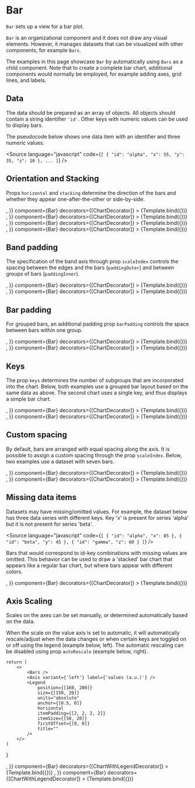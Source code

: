 
# Bar

<Meta title="Addons/Band/Bar" />

`Bar` sets up a view for a bar plot.

<ArgsTable of={Bar} />

`Bar` is an organizational component and it does not draw any visual elements. However, it manages datasets that can be visualized with other components, for example `Bars`.

The examples in this page showcase `Bar` by automatically using `Bars` as a child component. Note that to create a complete bar chart, additional components would normally be employed, for example adding axes, grid lines, and labels.

## Data

The data should be prepared as an array of objects. All objects should contain a string identifier `'id'`. Other keys with numeric values can be used to display bars.

The pseudocode below shows one data item with an identifier and three numeric values.

<Source
    language="javascript"
    code={`
[
  {
    "id": "alpha",
    "x": 55,
    "y": 35,
    "z": 10
  },
  ...
]
`}
/>

## Orientation and Stacking

Props `horizontal` and `stacking` determine the direction of the bars and whether they appear one-after-the-other or side-by-side.

<Canvas>
    <Story
        name="vertical, grouped"
        args={{
            ...commonBarProps,
            horizontal: false,
            stacked: false,
            children: <Bars />,
        }}
        component={Bar}
        decorators={[ChartDecorator]}
    >
        {Template.bind({})}
    </Story>
    <Story
        name="vertical, stacked"
        args={{
            ...commonBarProps,
            horizontal: false,
            stacked: true,
            children: <Bars />,
        }}
        component={Bar}
        decorators={[ChartDecorator]}
    >
        {Template.bind({})}
    </Story>
    <Story
        name="horizontal, grouped"
        args={{
            ...commonBarProps,
            horizontal: true,
            stacked: false,
            children: <Bars />,
        }}
        component={Bar}
        decorators={[ChartDecorator]}
    >
        {Template.bind({})}
    </Story>
    <Story
        name="horizontal, stacked"
        args={{
            ...commonBarProps,
            horizontal: true,
            stacked: true,
            children: <Bars />,
        }}
        component={Bar}
        decorators={[ChartDecorator]}
    >
        {Template.bind({})}
    </Story>
</Canvas>

## Band padding

The specification of the band axis through prop `scaleIndex` controls the spacing between the edges and the bars (`paddingOuter`) and between groups of bars (`paddingInner`).

<Canvas>
    <Story
        name="large outer padding"
        args={{
            ...commonBarProps,
            horizontal: false,
            stacked: true,
            scaleIndex: {
                variant: 'band',
                paddingOuter: 0.8,
                paddingInner: 0.1,
            },
            children: <Bars />,
        }}
        component={Bar}
        decorators={[ChartDecorator]}
    >
        {Template.bind({})}
    </Story>
    <Story
        name="large inner padding"
        args={{
            ...commonBarProps,
            horizontal: false,
            stacked: true,
            scaleIndex: {
                variant: 'band',
                paddingOuter: 0.1,
                paddingInner: 0.8,
            },
            children: <Bars />,
        }}
        component={Bar}
        decorators={[ChartDecorator]}
    >
        {Template.bind({})}
    </Story>
</Canvas>

## Bar padding

For grouped bars, an additional padding prop `barPadding` controls the space between bars within one group.

<Canvas>
    <Story
        name="large bar padding"
        args={{
            ...commonBarProps,
            horizontal: false,
            stacked: false,
            barPadding: 0.8,
            children: <Bars />,
        }}
        component={Bar}
        decorators={[ChartDecorator]}
    >
        {Template.bind({})}
    </Story>
    <Story
        name="zero bar padding"
        args={{
            ...commonBarProps,
            horizontal: false,
            stacked: false,
            barPadding: 0.0,
            children: <Bars />,
        }}
        component={Bar}
        decorators={[ChartDecorator]}
    >
        {Template.bind({})}
    </Story>
</Canvas>

## Keys

The prop `keys` determines the number of subgroups that are incorporated into the chart. Below, both examples use a grouped bar layout based on the same data as above. The second chart uses a single key, and thus displays a simple bar chart.

<Canvas>
    <Story
        name="two keys"
        args={{
            ...commonBarProps,
            horizontal: false,
            stacked: false,
            keys: ['x', 'y'],
            children: <Bars />,
        }}
        component={Bar}
        decorators={[ChartDecorator]}
    >
        {Template.bind({})}
    </Story>
    <Story
        name="single key"
        args={{
            ...commonBarProps,
            horizontal: false,
            stacked: false,
            keys: ['x'],
            children: <Bars />,
        }}
        component={Bar}
        decorators={[ChartDecorator]}
    >
        {Template.bind({})}
    </Story>
</Canvas>

## Custom spacing

By default, bars are arranged with equal spacing along the axis. It is possible to assign a custom spacing through the prop `scaleIndex`. Below, two examples use a dataset with seven bars.

<Canvas>
    <Story
        name="equal spacing"
        args={{
            ...commonBarProps,
            data: dataSingles,
            keys: ['value'],
            horizontal: false,
            stacked: false,
            scaleIndex: {
                variant: 'band',
                domain: ['A', 'B', 'C', 'D', 'E', 'F', 'G'],
                padding: 0.2,
            },
            children: <Bars />,
        }}
        component={Bar}
        decorators={[ChartDecorator]}
    >
        {Template.bind({})}
    </Story>
    <Story
        name="custom spacing"
        args={{
            ...commonBarProps,
            data: dataSingles,
            keys: ['value'],
            horizontal: false,
            stacked: false,
            scaleIndex: {
                variant: 'band',
                domain: ['A', 'B', 'C', 'D', 'E', 'F', 'G'],
                padding: 0.2,
                extraPadding: { E: 0.9 },
            },
            children: <Bars />,
        }}
        component={Bar}
        decorators={[ChartDecorator]}
    >
        {Template.bind({})}
    </Story>
</Canvas>

## Missing data items

Datasets may have missing/omitted values. For example, the dataset below has three data series with different keys. Key 'x' is present for series 'alpha' but it is not present for series 'beta'.

<Source
    language="javascript"
    code={`
[
  {
    "id": "alpha",
    "x": 85
  },
  {
    "id": "beta",
    "y": 45
  },
  {
    "id": "gamma",
    "z": 60
  }
]
`}
/>

Bars that would correspond to id-key combinations with missing values are omitted. This behavior can be used to draw a 'stacked' bar chart that appears like a regular bar chart, but where bars appear with different colors.

<Canvas>
    <Story
        name="missing keys"
        args={{
            ...commonBarProps,
            data: dataMissing,
            horizontal: false,
            stacked: true,
            scaleIndex: {
                variant: 'band',
                padding: 0.2,
            },
            children: <Bars />,
        }}
        component={Bar}
        decorators={[ChartDecorator]}
    >
        {Template.bind({})}
    </Story>
</Canvas>

## Axis Scaling

Scales on the axes can be set manually, or determined automatically based on the data.

When the scale on the value axis is set to automatic, it will automatically rescale/adjust when the data changes or when certain keys are toggled on or off using the legend (example below, left). The automatic rescaling can be disabled using prop `autoRescale` (example below, right).

    return (
        <>
            <Bars />
            <Axis variant={'left'} label={'values (a.u.)'} />
            <Legend
                position={[160, 200]}
                size={[150, 20]}
                units="absolute"
                anchor={[0.5, 0]}
                horizontal
                itemPadding={[2, 2, 2, 2]}
                itemSize={[50, 20]}
                firstOffset={[0, 0]}
                title=""
            />
        </>
    )
}

<Canvas>
    <Story
        name="auto-rescaling"
        args={{
            ...commonBarProps,
            data: dataMissing,
            horizontal: false,
            stacked: true,
            scaleIndex: {
                variant: 'band',
                padding: 0.2,
            },
            autoRescale: true,
            children: <BarsAndLegend />,
        }}
        component={Bar}
        decorators={[ChartWithLegendDecorator]}
    >
        {Template.bind({})}
    </Story>
    <Story
        name="fixed scales"
        args={{
            ...commonBarProps,
            data: dataMissing,
            horizontal: false,
            stacked: true,
            scaleIndex: {
                variant: 'band',
                padding: 0.2,
            },
            autoRescale: false,
            children: <BarsAndLegend />,
        }}
        component={Bar}
        decorators={[ChartWithLegendDecorator]}
    >
        {Template.bind({})}
    </Story>
</Canvas>
